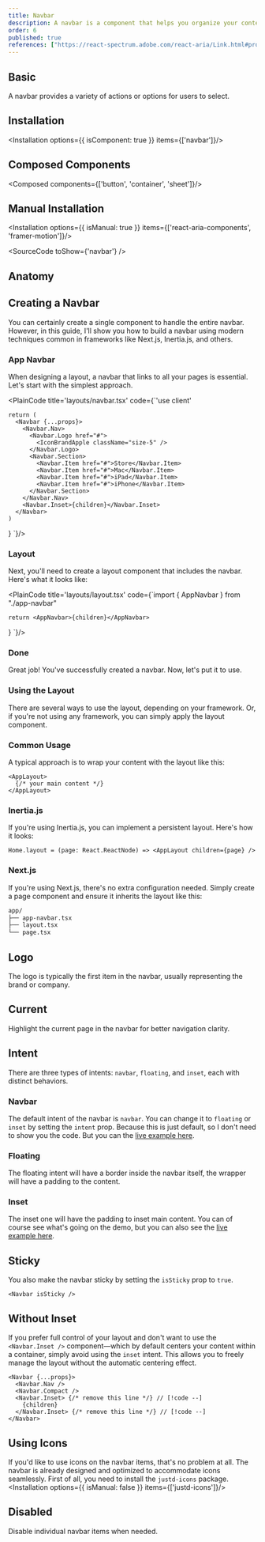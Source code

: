 ```yaml
---
title: Navbar
description: A navbar is a component that helps you organize your content and navigation in a consistent way.
order: 6
published: true
references: ["https://react-spectrum.adobe.com/react-aria/Link.html#props"]
---
```


## Basic
A navbar provides a variety of actions or options for users to select.
<How fullscreenUrl='/blocks/navbar/navbar-01' className='lg:[&_header]:min-h-80 [&_header]:min-h-56' isCenter={false} toUse="layouts/navbar/navbar-basic-demo" />

## Installation
<Installation options={{ isComponent: true }} items={['navbar']}/>

<WarningFramer/>

## Composed Components
<Composed components={['button', 'container', 'sheet']}/>

## Manual Installation
<Installation options={{ isManual: true }} items={['react-aria-components', 'framer-motion']}/>

<SourceCode toShow={'navbar'} />

## Anatomy
<Anatomy show='navbar-anatomy'/>

## Creating a Navbar
You can certainly create a single component to handle the entire navbar. However, in this guide, I'll show you how to build a navbar using modern techniques common in frameworks like Next.js, Inertia.js, and others.

### App Navbar
When designing a layout, a navbar that links to all your pages is essential. Let's start with the simplest approach.

<PlainCode title='layouts/navbar.tsx' code={`'use client'


    return (
      <Navbar {...props}>
        <Navbar.Nav>
          <Navbar.Logo href="#">
            <IconBrandApple className="size-5" />
          </Navbar.Logo>
          <Navbar.Section>
            <Navbar.Item href="#">Store</Navbar.Item>
            <Navbar.Item href="#">Mac</Navbar.Item>
            <Navbar.Item href="#">iPad</Navbar.Item>
            <Navbar.Item href="#">iPhone</Navbar.Item>
          </Navbar.Section>
        </Navbar.Nav>
        <Navbar.Inset>{children}</Navbar.Inset>
      </Navbar>
    )
  }
  `}/>

### Layout
Next, you'll need to create a layout component that includes the navbar. Here's what it looks like:

<PlainCode title='layouts/layout.tsx' code={`import { AppNavbar } from "./app-navbar"

    return <AppNavbar>{children}</AppNavbar>
  }
`}/>

### Done
Great job! You've successfully created a navbar. Now, let's put it to use.
<How className='lg:[&_header]:min-h-80 [&_header]:min-h-56' isCenter={false} fullscreenUrl='/blocks/navbar/navbar-04' toUse="layouts/navbar/navbar-creating-demo" />

### Using the Layout
There are several ways to use the layout, depending on your framework. Or, if you're not using any framework, you can simply apply the layout component.

### Common Usage
A typical approach is to wrap your content with the layout like this:
```
<AppLayout>
  {/* your main content */}
</AppLayout>
```
### Inertia.js
If you're using Inertia.js, you can implement a persistent layout. Here's how it looks:

```
Home.layout = (page: React.ReactNode) => <AppLayout children={page} />
```

### Next.js
If you're using Next.js, there's no extra configuration needed. Simply create a page component and ensure it inherits the layout like this:
```bash
app/
├── app-navbar.tsx
├── layout.tsx
└── page.tsx
```

## Logo
The logo is typically the first item in the navbar, usually representing the brand or company.
<How className='lg:[&_header]:min-h-80 [&_header]:min-h-56' isCenter={false} toUse="layouts/navbar/navbar-logo-demo" />

## Current
Highlight the current page in the navbar for better navigation clarity.
<How className='lg:[&_header]:min-h-80 [&_header]:min-h-56' isCenter={false} toUse="layouts/navbar/navbar-current-demo" />

## Intent
There are three types of intents: `navbar`, `floating`, and `inset`, each with distinct behaviors.

### Navbar
The default intent of the navbar is `navbar`. You can change it to `floating` or `inset` by setting the `intent` prop. Because this is just default, so I don't need to show you the code. But you can the [live example here](/blocks/navbar/navbar-01).
<How className='lg:[&_header]:min-h-80 [&_header]:min-h-56' fullscreenUrl='/blocks/navbar/navbar-01' isCenter={false} toUse="layouts/navbar/navbar-basic-demo" />

### Floating
The floating intent will have a border inside the navbar itself, the wrapper will have a padding to the content.
<How className='lg:[&_header]:min-h-80 [&_header]:min-h-56' fullscreenUrl='/blocks/navbar/navbar-02' withNoPadding isCenter={false} toUse="layouts/navbar/navbar-floating-demo" />


### Inset
The inset one will have the padding to inset main content. You can of course see what's going on the demo, but you can also see the [live example here](/blocks/navbar/navbar-03).
<How className='lg:has-[&_header]:min-h-80 has-[&_header]:min-h-56' fullscreenUrl='/blocks/navbar/navbar-03' withNoPadding isCenter={false} toUse="layouts/navbar/navbar-intent-demo" />


## Sticky
You also make the navbar sticky by setting the `isSticky` prop to `true`.
```
<Navbar isSticky />
```

## Without Inset
If you prefer full control of your layout and don't want to use the `<Navbar.Inset />` component—which by default centers your content within a container, simply avoid using the `inset` intent. This allows you to freely manage the layout without the automatic centering effect.
```
<Navbar {...props}>
  <Navbar.Nav />
  <Navbar.Compact />
  <Navbar.Inset> {/* remove this line */} // [!code --]
    {children}
  </Navbar.Inset> {/* remove this line */} // [!code --]
</Navbar>
```

## Using Icons
If you'd like to use icons on the navbar items, that's no problem at all. The navbar is already designed and optimized to accommodate icons seamlessly. First of all, you need to install the `justd-icons` package.
<Installation options={{ isManual: false }} items={['justd-icons']}/>
<How className='lg:[&_header]:min-h-80 [&_header]:min-h-56' fullscreenUrl='/blocks/navbar/navbar-05' isCenter={false} toUse="layouts/navbar/navbar-icon-demo" />

## Disabled
Disable individual navbar items when needed.
<How className='lg:[&_header]:min-h-80 [&_header]:min-h-56' isCenter={false} toUse="layouts/navbar/navbar-disabled-demo" />
